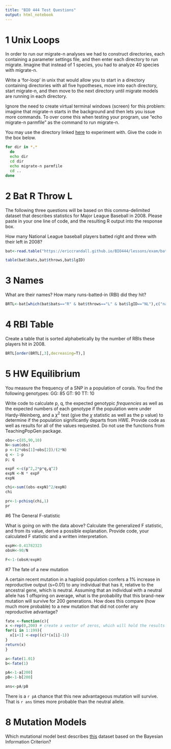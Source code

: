 ```yaml
---
title: "BIO 444 Test Questions"
output: html_notebook
---
```


# 1 Unix Loops
In order to run our migrate-n analyses we had to construct directories, each containing a parameter settings file, and then enter each directory to run migrate. Imagine that instead of 1 species, you had to analyze 40 species with migrate-n.

Write a 'for-loop' in unix that would allow you to start in a directory containing directories with all five hypotheses, move into each directory, start migrate-n, and then move to the next directory until migrate models are running in each directory.

Ignore the need to create virtual terminal windows (screen) for this problem: imagine that migrate-n starts in the background and then lets you issue more commands. To over come this when testing your program, use "echo migrate-n parmfile" as the command to run migrate-n.

You may use the directory linked [here](http://ericcrandall.github.io/lessons/exam/5_hypothesis.zip) to experiment with. Give the code in the box below.

```bash
for dir in *.*
  do
  echo dir
  cd dir
  echo migrate-n parmfile
  cd ..
done

```

# 2 Bat R Throw L
The following three questions will be based on this comma-delimited dataset that describes statistics for Major League Baseball in 2008. Please paste in your one line of code, and the resulting R output into the response box.

How many National League baseball players batted right and threw with their left in 2008?

```r
bat<-read.table("https://ericcrandall.github.io/BIO444/lessons/exam/batting_players08.txt", header=T, sep=",")

table(bat$bats,bat$throws,bat$lgID)
```
# 3 Names
What are their names? How many runs-batted-in (RBI) did they hit?

```r
BRTL<-bat[which(bat$bats=="R" & bat$throws=="L" & bat$lgID=="NL"),c("nameFirst","nameLast","RBI")]
```

# 4 RBI Table
Create a table that is sorted alphabetically by the number of RBIs these players hit in 2008.
```r
BRTL[order(BRTL[,3],decreasing=T),]
```

# 5 HW Equilibrium
You measure the frequency of a SNP in a population of corals. You find the following genotypes:
GG: 85
GT: 90
TT: 10

Write code to calculate p, q, the expected genotypic *frequencies* as well as the expected numbers of each genotype if the population were under Hardy-Weinberg, and a $\chi^2$ test (give the $\chi$ statistic as well as the p value) to determine if the population significantly departs from HWE. Provide code as well as results for all of the values requested. Do not use the functions from TeachingPopGen package.

```r
obs<-c(85,90,10)
N<-sum(obs)
p <-(2*obs[1]+obs[2])/(2*N)
q <- 1-p
p; q

expF <-c(p^2,2*p*q,q^2)
expN <-N * expF
expN

chi<-sum((obs-expN)^2/expN)
chi

pr<-1-pchisq(chi,1)
pr

```

#6 The General F-statistic

What is going on with the data above? Calculate the generalized F statistic, and from its value, derive a possible explanation. Provide code, your calculated F statistic and a written interpretation.

```r
expH<-0.41782323
obsH<-90/N

F<-1-(obsH/expH)

```

#7 The fate of a new mutation

A certain recent mutation in a haploid population confers a 1% increase in reproductive output (s=0.01) to any individual that has it, relative to the ancestral gene, which is neutral. Assuming that an individual with a neutral allele has 1 offspring on average, what is the probability that this brand-new mutation will survive for 200 generations. How does this compare (how much more probable) to a new mutation that did not confer any reproductive advantage?

```r
fate <-function(c){
x <-rep(0,200) # create a vector of zeros, which will hold the results of the recursion calculation
for(i in 1:199){
  x[i+1] <-exp((c)*(x[i]-1))
}
return(x)
}

a<-fate(1.01)
b<-fate(1)

pA<-1-a[200]
pB<-1-b[200]

ans<-pA/pB


```
There is a `r pA` chance that this new advantageous mutation will survive. That is `r ans` times more probable than the neutral allele.

# 8 Mutation Models
Which mutational model best describes [this](https://ericcrandall.github.io/BIO444/lessons/exam/testdata.txt) dataset based on the Bayesian Information Criterion?

```r

```
